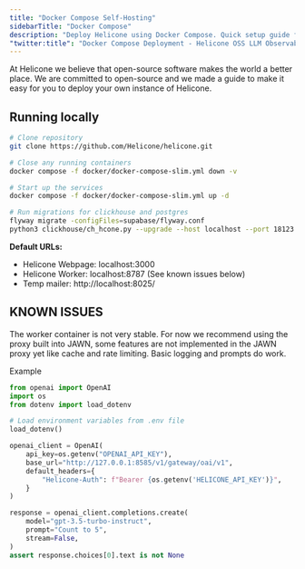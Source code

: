 ```yaml
---
title: "Docker Compose Self-Hosting"
sidebarTitle: "Docker Compose"
description: "Deploy Helicone using Docker Compose. Quick setup guide for running a containerized instance of the LLM observability platform on your local machine or server."
"twitter:title": "Docker Compose Deployment - Helicone OSS LLM Observability"
---
```


At Helicone we believe that open-source software makes the world a better place. We are committed to open-source and we made a guide to make it easy for you to deploy your own instance of Helicone.

## Running locally

```bash
# Clone repository
git clone https://github.com/Helicone/helicone.git

# Close any running containers
docker compose -f docker/docker-compose-slim.yml down -v

# Start up the services
docker compose -f docker/docker-compose-slim.yml up -d

# Run migrations for clickhouse and postgres
flyway migrate -configFiles=supabase/flyway.conf
python3 clickhouse/ch_hcone.py --upgrade --host localhost --port 18123 --user default --no-password
```

**Default URLs:**

- Helicone Webpage: localhost:3000
- Helicone Worker: localhost:8787 (See known issues below)
- Temp mailer: http://localhost:8025/

## KNOWN ISSUES

The worker container is not very stable. For now we recommend using the proxy built into JAWN, some features are not implemented in the JAWN proxy yet like cache and rate limiting. Basic logging and prompts do work.

Example

```python
from openai import OpenAI
import os
from dotenv import load_dotenv

# Load environment variables from .env file
load_dotenv()

openai_client = OpenAI(
    api_key=os.getenv("OPENAI_API_KEY"),
    base_url="http://127.0.0.1:8585/v1/gateway/oai/v1",
    default_headers={
        "Helicone-Auth": f"Bearer {os.getenv('HELICONE_API_KEY')}",
    }
)

response = openai_client.completions.create(
    model="gpt-3.5-turbo-instruct",
    prompt="Count to 5",
    stream=False,
)
assert response.choices[0].text is not None

```
